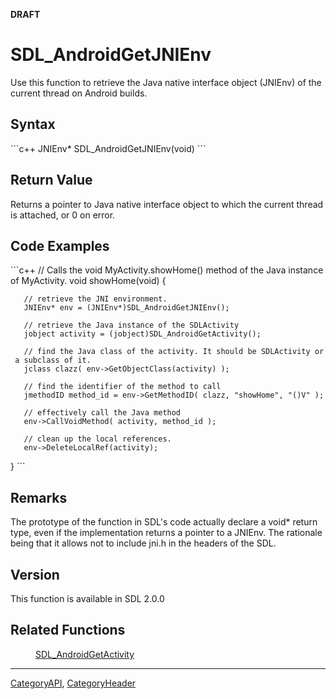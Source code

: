 <!-- pragma section-numbers off -->
<!-- pragma camelcase off -->
'''DRAFT'''

= SDL_AndroidGetJNIEnv =
Use this function to retrieve the Java native interface object (JNIEnv) of the current thread on Android builds.



== Syntax ==
```c++
JNIEnv* SDL_AndroidGetJNIEnv(void)
```

== Return Value ==
Returns a pointer to Java native interface object to which the current thread is attached, or 0 on error.

== Code Examples ==
```c++
// Calls the void MyActivity.showHome() method of the Java instance of MyActivity.
void showHome(void)
{
    // retrieve the JNI environment.
    JNIEnv* env = (JNIEnv*)SDL_AndroidGetJNIEnv();

    // retrieve the Java instance of the SDLActivity
    jobject activity = (jobject)SDL_AndroidGetActivity();

    // find the Java class of the activity. It should be SDLActivity or a subclass of it.
    jclass clazz( env->GetObjectClass(activity) );

    // find the identifier of the method to call
    jmethodID method_id = env->GetMethodID( clazz, "showHome", "()V" );

    // effectively call the Java method
    env->CallVoidMethod( activity, method_id );
    
    // clean up the local references.
    env->DeleteLocalRef(activity);
}
```

== Remarks ==
The prototype of the function in SDL's code actually declare a void* return type, even if the implementation returns a pointer to a JNIEnv. The rationale being that it allows not to include jni.h in the headers of the SDL.

== Version ==
This function is available in SDL 2.0.0

== Related Functions ==
:[[SDL_AndroidGetActivity]]

----
[[CategoryAPI]], [[CategoryHeader]]
